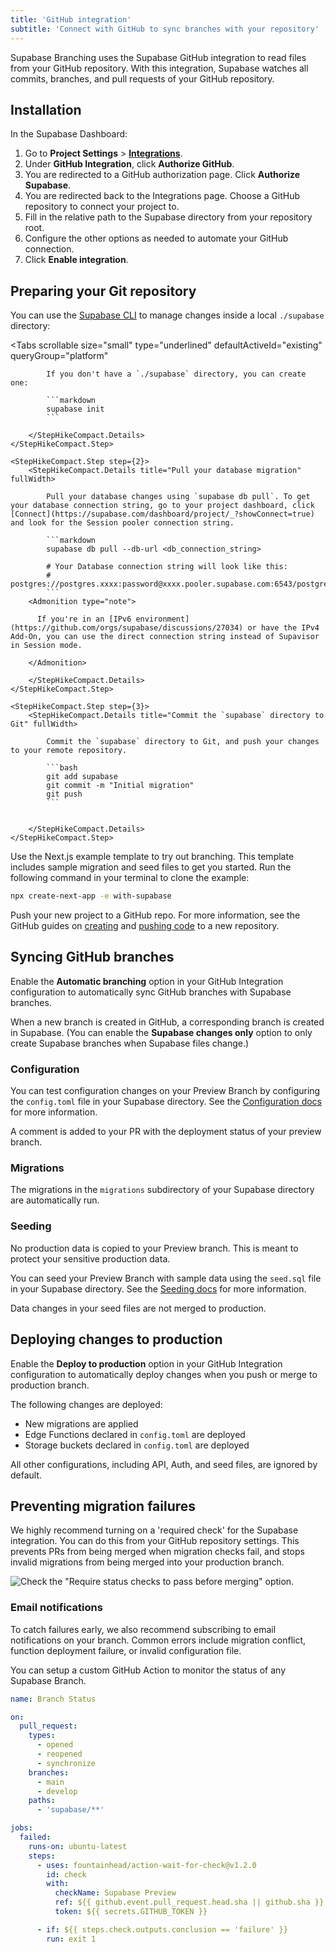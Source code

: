 ```yaml
---
title: 'GitHub integration'
subtitle: 'Connect with GitHub to sync branches with your repository'
---
```


Supabase Branching uses the Supabase GitHub integration to read files from your GitHub repository. With this integration, Supabase watches all commits, branches, and pull requests of your GitHub repository.

## Installation

In the Supabase Dashboard:

1. Go to **Project Settings** > [**Integrations**](/dashboard/project/_/settings/integrations).
2. Under **GitHub Integration**, click **Authorize GitHub**.
3. You are redirected to a GitHub authorization page. Click **Authorize Supabase**.
4. You are redirected back to the Integrations page. Choose a GitHub repository to connect your project to.
5. Fill in the relative path to the Supabase directory from your repository root.
6. Configure the other options as needed to automate your GitHub connection.
7. Click **Enable integration**.

## Preparing your Git repository

You can use the [Supabase CLI](/docs/guides/cli) to manage changes inside a local `./supabase` directory:

<Tabs
  scrollable
  size="small"
  type="underlined"
  defaultActiveId="existing"
  queryGroup="platform"
>
<TabPanel id="existing" label="Existing project">

<StepHikeCompact>
    <StepHikeCompact.Step step={1}>
        <StepHikeCompact.Details title="Initialize Supabase locally" fullWidth>

            If you don't have a `./supabase` directory, you can create one:

            ```markdown
            supabase init
            ```

        </StepHikeCompact.Details>
    </StepHikeCompact.Step>

    <StepHikeCompact.Step step={2}>
        <StepHikeCompact.Details title="Pull your database migration" fullWidth>

            Pull your database changes using `supabase db pull`. To get your database connection string, go to your project dashboard, click [Connect](https://supabase.com/dashboard/project/_?showConnect=true) and look for the Session pooler connection string.

            ```markdown
            supabase db pull --db-url <db_connection_string>

            # Your Database connection string will look like this:
            # postgres://postgres.xxxx:password@xxxx.pooler.supabase.com:6543/postgres
            ```
        <Admonition type="note">

          If you're in an [IPv6 environment](https://github.com/orgs/supabase/discussions/27034) or have the IPv4 Add-On, you can use the direct connection string instead of Supavisor in Session mode.

        </Admonition>

        </StepHikeCompact.Details>
    </StepHikeCompact.Step>

    <StepHikeCompact.Step step={3}>
        <StepHikeCompact.Details title="Commit the `supabase` directory to Git" fullWidth>

            Commit the `supabase` directory to Git, and push your changes to your remote repository.

            ```bash
            git add supabase
            git commit -m "Initial migration"
            git push
            ```


        </StepHikeCompact.Details>
    </StepHikeCompact.Step>

</StepHikeCompact>

</TabPanel>
<TabPanel id="new" label="New Project">

Use the Next.js example template to try out branching. This template includes sample migration and seed files to get you started. Run the following command in your terminal to clone the example:

```bash
npx create-next-app -e with-supabase
```

Push your new project to a GitHub repo. For more information, see the GitHub guides on [creating](https://docs.github.com/en/get-started/quickstart/create-a-repo) and [pushing code](https://docs.github.com/en/get-started/using-git/pushing-commits-to-a-remote-repository) to a new repository.

</TabPanel>
</Tabs>

## Syncing GitHub branches

Enable the **Automatic branching** option in your GitHub Integration configuration to automatically sync GitHub branches with Supabase branches.

When a new branch is created in GitHub, a corresponding branch is created in Supabase. (You can enable the **Supabase changes only** option to only create Supabase branches when Supabase files change.)

### Configuration

You can test configuration changes on your Preview Branch by configuring the `config.toml` file in your Supabase directory. See the [Configuration docs](/docs/guides/deployment/branching/configuration) for more information.

A comment is added to your PR with the deployment status of your preview branch.

### Migrations

The migrations in the `migrations` subdirectory of your Supabase directory are automatically run.

### Seeding

No production data is copied to your Preview branch. This is meant to protect your sensitive production data.

You can seed your Preview Branch with sample data using the `seed.sql` file in your Supabase directory. See the [Seeding docs](/docs/guides/local-development/seeding-your-database) for more information.

Data changes in your seed files are not merged to production.

## Deploying changes to production

Enable the **Deploy to production** option in your GitHub Integration configuration to automatically deploy changes when you push or merge to production branch.

The following changes are deployed:

- New migrations are applied
- Edge Functions declared in `config.toml` are deployed
- Storage buckets declared in `config.toml` are deployed

All other configurations, including API, Auth, and seed files, are ignored by default.

## Preventing migration failures

We highly recommend turning on a 'required check' for the Supabase integration. You can do this from your GitHub repository settings. This prevents PRs from being merged when migration checks fail, and stops invalid migrations from being merged into your production branch.

<Image
  zoomable
  className="max-w-[700px] !mx-auto"
  alt='Check the "Require status checks to pass before merging" option.'
  caption='Check the "Require status checks to pass before merging" option.'
  src="/docs/img/guides/platform/branching/github-required-check.jpg?v=1"
/>

### Email notifications

To catch failures early, we also recommend subscribing to email notifications on your branch. Common errors include migration conflict, function deployment failure, or invalid configuration file.

You can setup a custom GitHub Action to monitor the status of any Supabase Branch.

```yaml name=.github/workflows/notify-failure.yaml
name: Branch Status

on:
  pull_request:
    types:
      - opened
      - reopened
      - synchronize
    branches:
      - main
      - develop
    paths:
      - 'supabase/**'

jobs:
  failed:
    runs-on: ubuntu-latest
    steps:
      - uses: fountainhead/action-wait-for-check@v1.2.0
        id: check
        with:
          checkName: Supabase Preview
          ref: ${{ github.event.pull_request.head.sha || github.sha }}
          token: ${{ secrets.GITHUB_TOKEN }}

      - if: ${{ steps.check.outputs.conclusion == 'failure' }}
        run: exit 1
```
